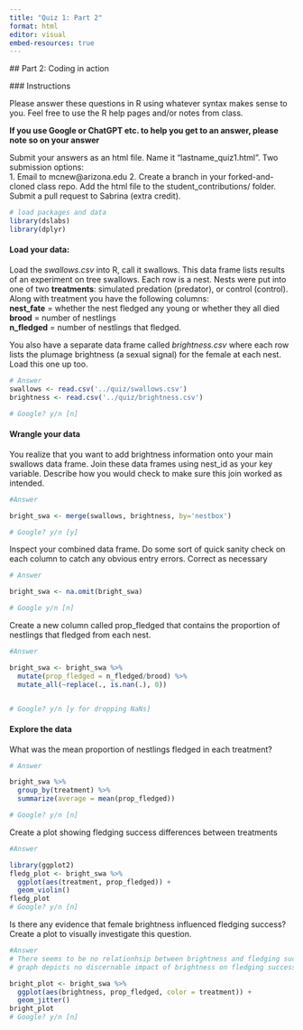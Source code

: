 ```yaml
---
title: "Quiz 1: Part 2"
format: html
editor: visual
embed-resources: true
---
```


\## Part 2: Coding in action

\### Instructions

Please answer these questions in R using whatever syntax makes sense to you. Feel free to use the R help pages and/or notes from class.

**If you use Google or ChatGPT etc. to help you get to an answer, please note so on your answer**

Submit your answers as an html file. Name it "lastname_quiz1.html". Two submission options:\
1. Email to mcnew\@arizona.edu 2. Create a branch in your forked-and-cloned class repo. Add the html file to the student_contributions/ folder. Submit a pull request to Sabrina (extra credit).

```r
# load packages and data
library(dslabs)
library(dplyr)
```

#### Load your data:

Load the *swallows.csv* into R, call it swallows. This data frame lists results of an experiment on tree swallows. Each row is a nest. Nests were put into one of two **treatments**: simulated predation (predator), or control (control). Along with treatment you have the following columns:\
**nest_fate** = whether the nest fledged any young or whether they all died\
**brood** = number of nestlings\
**n_fledged** = number of nestlings that fledged.

You also have a separate data frame called *brightness.csv* where each row lists the plumage brightness (a sexual signal) for the female at each nest. Load this one up too.

```r
# Answer
swallows <- read.csv('../quiz/swallows.csv')
brightness <- read.csv('../quiz/brightness.csv')

# Google? y/n [n]
```

#### Wrangle your data

You realize that you want to add brightness information onto your main swallows data frame. Join these data frames using nest_id as your key variable. Describe how you would check to make sure this join worked as intended.

```r
#Answer

bright_swa <- merge(swallows, brightness, by='nestbox')

# Google? y/n [y]
```

Inspect your combined data frame. Do some sort of quick sanity check on each column to catch any obvious entry errors. Correct as necessary

```r
# Answer

bright_swa <- na.omit(bright_swa)

# Google y/n [n]
```

Create a new column called prop_fledged that contains the proportion of nestlings that fledged from each nest.

```r
#Answer

bright_swa <- bright_swa %>%
  mutate(prop_fledged = n_fledged/brood) %>%
  mutate_all(~replace(., is.nan(.), 0))


# Google? y/n [y for dropping NaNs]
```

#### Explore the data

What was the mean proportion of nestlings fledged in each treatment?

```r
# Answer

bright_swa %>%
  group_by(treatment) %>%
  summarize(average = mean(prop_fledged))

# Google? y/n [n]
```

Create a plot showing fledging success differences between treatments

```r
#Answer

library(ggplot2)
fledg_plot <- bright_swa %>%
  ggplot(aes(treatment, prop_fledged)) +
  geom_violin()
fledg_plot
# Google? y/n [n]
```

Is there any evidence that female brightness influenced fledging success? Create a plot to visually investigate this question.

```r
#Answer
# There seems to be no relationhsip between brightness and fledging success.The
# graph depicts no discernable impact of brightness on fledging success.

bright_plot <- bright_swa %>%
  ggplot(aes(brightness, prop_fledged, color = treatment)) +
  geom_jitter()
bright_plot
# Google? y/n [n]
```
